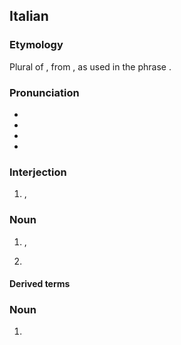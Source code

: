 ==Italian==

===Etymology===
Plural of {{m|it|grazia||grace}}, from {{inh|it|la|grātia}}, as used in the phrase {{m|la|grātiās agō||to thank, to express thanks}}.

===Pronunciation===
* {{it-IPA}}
* {{audio|it|It-Grazie.oga|Audio (Italy)}}
* {{audio|it|It-grazie.ogg|Audio}}
* {{hyphenation|it|grà|zie}}

===Interjection===
{{head|it|interjection}}

# {{l|en|thank you}}, {{l|en|thanks!}}
#: {{ux|it|'''Grazie''' di essere venuti!|'''Thanks''' for coming!|inline=1}}

===Noun===
{{it-noun|m|-}}

# {{l|en|thanks|id=expression of gratitude}}, {{l|en|thank-you}} {{gloss|an expression of gratitude}}
#: {{ux|it|Se ne andò senza neppure dirmi '''grazie'''.|He/She went away without even '''thanking''' me.}}
#: {{syn|it|ringraziamento}}
# {{lb|it|uncommon}} {{l|en|gratitude}}
#: {{syn|it|gratitudine|riconoscenza}}

====Derived terms====
{{der4
|it|grazie a
|grazie mille
|mille grazie
|grazie molte
|molte grazie
|grazie tante
|tante grazie
|ringraziare
}}

===Noun===
{{head|it|noun plural form|g=f|cat2=basic words}}

# {{plural of|it|grazia}}